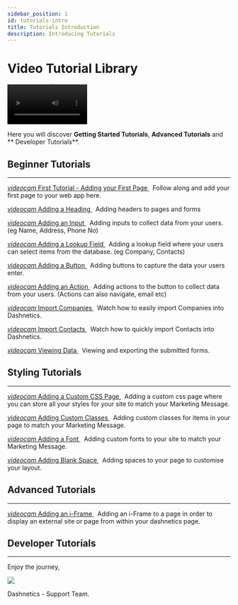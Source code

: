 ```yaml
---
sidebar_position: 1
id: tutorials-intro
title: Tutorials Introduction
description: Introducing Tutorials
---
```


# Video Tutorial Library

<video className="end" width="180px" controls="true" autoplay="true" src="/vids/Dashnetics-Intro.mp4" type="video/mp4">
</video>

Here you will discover **Getting Started Tutorials**, **Advanced Tutorials** and ** Developer Tutorials**.

## Beginner Tutorials
---
[<i className="material-icons-h2">videocam</i> First Tutorial - Adding your First Page ](/vids/Dashnetics-addapage.mp4) &nbsp; Follow along and add your first page to your web app here.

<details style="display:none;">

<summary>

<h3 style={{ display: 'inline'}}> Adding your First Page </h3>

</summary><p></p>



Welcome to the first video in the Dashnetics Video Tutorial Series.

For the best experience, we recommend you follow along with these Tutorials 

as you work on your own dashnetics server, pausing the video whenever you need to.

In this first video we will unbox a blank Dashnetics Application and add our first page.

After receiving a link and login details from your dashnetics team

The first thing to note is that Dashnetics is made up of two sites,  

your public facing site which will start out blank

and a password protected administration site which you will use to build your front facing site.

the difference between the two is an admin dot at the front of the admin site.

Once we've logged in to the admin site we can begin building our web application, 

Lets create our first page. 

The first option under the menu  is "Page Settings"

The button under Page Settings is "Add"

Lets give it a name e.g. "Home Page" and a URI e.g. "home"

Its our only page, so let's tick the "default" option which will make it our users' landing page.

Once we save, we can refresh our public facing site and see it has redirected us to our first page, which is blank.


</details>
<p></p>


[<i className="material-icons-h2">videocam</i> Adding a Heading ](/vids/Dashnetics-addheader.mp4)  &nbsp; Adding headers to pages and forms

[<i className="material-icons-h2">videocam</i> Adding an Input ](/vids/Dashnetics-addinputs.mp4)  &nbsp; Adding inputs to collect data from your users. (eg Name, Address, Phone No)

[<i className="material-icons-h2">videocam</i> Adding a Lookup Field ](/vids/Dashnetics-AddLookup.mp4)  &nbsp; Adding a lookup field where your users can select items from the database. (eg Company, Contacts)

[<i className="material-icons-h2">videocam</i> Adding a Button ](/vids/Dashnetics-addbutton.mp4)  &nbsp; Adding buttons to capture the data your users enter.

[<i className="material-icons-h2">videocam</i> Adding an Action ](/vids/Dashnetics-addaction.mp4)  &nbsp; Adding actions to the button to collect data from your users. (Actions can also navigate, email etc) 

[<i className="material-icons-h2">videocam</i> Import Companies ](/vids/Dashnetics-Import-Companies.mp4)  &nbsp; Watch how to easily import Companies into Dashnetics.

[<i className="material-icons-h2">videocam</i> Import Contacts ](/vids/Dashnetics-Import-Contacts.mp4)  &nbsp; Watch how to quickly import Contacts into Dashnetics.

[<i className="material-icons-h2">videocam</i> Viewing Data ](/vids/Dashnetics-submittedforms.mp4)  &nbsp; Viewing and exporting the submitted forms. 

## Styling Tutorials
---
[<i className="material-icons-h2">videocam</i> Adding a Custom CSS Page ](/vids/Dashnetics-addcustomcsspage.mp4)  &nbsp; Adding a custom css page where you can store all your styles for your site to match your Marketing Message.

[<i className="material-icons-h2">videocam</i> Adding Custom Classes ](/vids/Dashnetics-addcustomclasses.mp4)  &nbsp; Adding custom classes for items in your page to match your Marketing Message.

[<i className="material-icons-h2">videocam</i> Adding a Font ](/vids/Dashnetics-addfont.mp4)  &nbsp; Adding custom fonts to your site to match your Marketing Message.

[<i className="material-icons-h2">videocam</i> Adding Blank Space ](/vids/Dashnetics-addspace.mp4)  &nbsp; Adding spaces to your page to customise your layout.


## Advanced Tutorials
---
[<i className="material-icons-h2">videocam</i> Adding an i-Frame ](/vids/Dashnetics-addiframe.mp4)  &nbsp; Adding an i-Frame to a page in order to display an external site or page from within your dashnetics page. 

## Developer Tutorials
---

<div className="features-icon-container"></div>


Enjoy the journey, 

[ ![](/img/favicon.png) ](https://dashnetics.com.au)

Dashnetics - Support Team.


